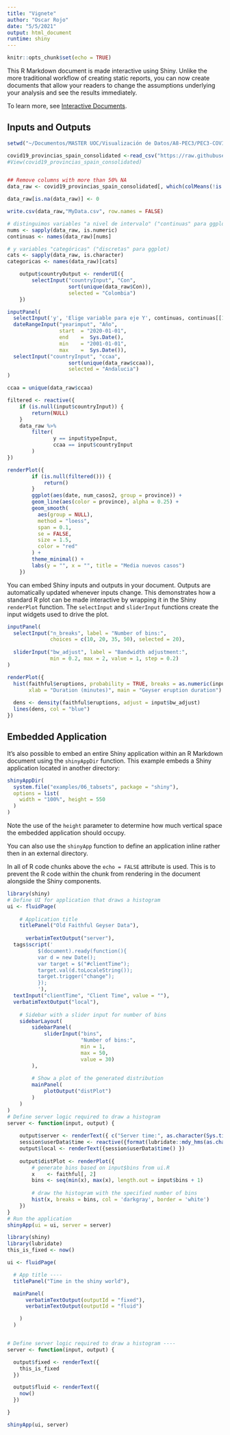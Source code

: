 ```yaml
---
title: "Vignete"
author: "Oscar Rojo"
date: "5/5/2021"
output: html_document
runtime: shiny
---
```


```r
knitr::opts_chunk$set(echo = TRUE)
```

This R Markdown document is made interactive using Shiny. Unlike the more traditional workflow of creating static reports, you can now create documents that allow your readers to change the assumptions underlying your analysis and see the results immediately. 

To learn more, see [Interactive Documents](http://rmarkdown.rstudio.com/authoring_shiny.html).

## Inputs and Outputs

```r
setwd("~/Documentos/MASTER UOC/Visualización de Datos/A8-PEC3/PEC3-COVID/PEC3-COVID")

covid19_provincias_spain_consolidated <-read_csv("https://raw.githubusercontent.com/montera34/escovid19data/master/data/output/covid19-provincias-spain_consolidated.csv")
#View(covid19_provincias_spain_consolidated)


## Remove columns with more than 50% NA
data_raw <- covid19_provincias_spain_consolidated[, which(colMeans(!is.na(covid19_provincias_spain_consolidated)) > 0.9)]

data_raw[is.na(data_raw)] <- 0

write.csv(data_raw,"MyData.csv", row.names = FALSE)

# distinguimos variables "a nivel de intervalo" ("continuas" para ggplot)
nums <- sapply(data_raw, is.numeric)
continuas <- names(data_raw)[nums]

# y variables "categóricas" ("discretas" para ggplot)
cats <- sapply(data_raw, is.character)
categoricas <- names(data_raw)[cats]

    output$countryOutput <- renderUI({
        selectInput("countryInput", "Con",
                    sort(unique(data_raw$Con)),
                    selected = "Colombia")
    }) 

inputPanel(
  selectInput('y', 'Elige variable para eje Y', continuas, continuas[[1]]),
  dateRangeInput("yearimput", "Año", 
                 start  = "2020-01-01",
                 end    =  Sys.Date(),
                 min    = "2001-01-01",
                 max    =  Sys.Date()),
  selectInput("countryInput", "ccaa",
                    sort(unique(data_raw$ccaa)),
                    selected = "Andalucia")
)

ccaa = unique(data_raw$ccaa)

filtered <- reactive({
    if (is.null(input$countryInput)) {
        return(NULL)
    }    
    data_raw %>%
        filter(
               y == input$typeInput,
               ccaa == input$countryInput
        )
})

renderPlot({
        if (is.null(filtered())) {
            return()
        }
        ggplot(aes(date, num_casos2, group = province)) +
        geom_line(aes(color = province), alpha = 0.25) +
        geom_smooth(
          aes(group = NULL),
          method = "loess",
          span = 0.1,
          se = FALSE,
          size = 1.5,
          color = "red"
        ) +
        theme_minimal() +
        labs(y = "", x = "", title = "Media nuevos casos")
    })

```


You can embed Shiny inputs and outputs in your document. Outputs are automatically updated whenever inputs change.  This demonstrates how a standard R plot can be made interactive by wrapping it in the Shiny `renderPlot` function. The `selectInput` and `sliderInput` functions create the input widgets used to drive the plot.

```r
inputPanel(
  selectInput("n_breaks", label = "Number of bins:",
              choices = c(10, 20, 35, 50), selected = 20),
  
  sliderInput("bw_adjust", label = "Bandwidth adjustment:",
              min = 0.2, max = 2, value = 1, step = 0.2)
)

renderPlot({
  hist(faithful$eruptions, probability = TRUE, breaks = as.numeric(input$n_breaks),
       xlab = "Duration (minutes)", main = "Geyser eruption duration")
  
  dens <- density(faithful$eruptions, adjust = input$bw_adjust)
  lines(dens, col = "blue")
})
```

## Embedded Application

It's also possible to embed an entire Shiny application within an R Markdown document using the `shinyAppDir` function. This example embeds a Shiny application located in another directory:

```r
shinyAppDir(
  system.file("examples/06_tabsets", package = "shiny"),
  options = list(
    width = "100%", height = 550
  )
)
```

Note the use of the `height` parameter to determine how much vertical space the embedded application should occupy.

You can also use the `shinyApp` function to define an application inline rather then in an external directory.

In all of R code chunks above the `echo = FALSE` attribute is used. This is to prevent the R code within the chunk from rendering in the document alongside the Shiny components.

```r
library(shiny)
# Define UI for application that draws a histogram
ui <- fluidPage(
    
    # Application title
    titlePanel("Old Faithful Geyser Data"),
    
      verbatimTextOutput("server"),
  tags$script('
          $(document).ready(function(){
          var d = new Date();
          var target = $("#clientTime");
          target.val(d.toLocaleString());
          target.trigger("change");
          });
          '),
  textInput("clientTime", "Client Time", value = ""),
  verbatimTextOutput("local"),
    
    # Sidebar with a slider input for number of bins 
    sidebarLayout(
        sidebarPanel(
            sliderInput("bins",
                        "Number of bins:",
                        min = 1,
                        max = 50,
                        value = 30)
        ),
        
        # Show a plot of the generated distribution
        mainPanel(
            plotOutput("distPlot")
        )
    )
)
# Define server logic required to draw a histogram
server <- function(input, output) {
  
    output$server <- renderText({ c("Server time:", as.character(Sys.time()), as.character(Sys.timezone())) })
    session$userData$time <- reactive({format(lubridate::mdy_hms(as.character(input$clientTime)), "%d/%m/%Y; %H:%M:%S")})
    output$local <- renderText({session$userData$time() })
    
    output$distPlot <- renderPlot({
        # generate bins based on input$bins from ui.R
        x    <- faithful[, 2] 
        bins <- seq(min(x), max(x), length.out = input$bins + 1)
        
        # draw the histogram with the specified number of bins
        hist(x, breaks = bins, col = 'darkgray', border = 'white')
    })
}
# Run the application 
shinyApp(ui = ui, server = server)
```



```r
library(shiny)
library(lubridate)
this_is_fixed <- now()

ui <- fluidPage(

  # App title ----
  titlePanel("Time in the shiny world"),

  mainPanel(
      verbatimTextOutput(outputId = "fixed"),
      verbatimTextOutput(outputId = "fluid")

    )
  )


# Define server logic required to draw a histogram ----
server <- function(input, output) {

  output$fixed <- renderText({
    this_is_fixed
  })

  output$fluid <- renderText({
    now()
  })

}

shinyApp(ui, server)
```


